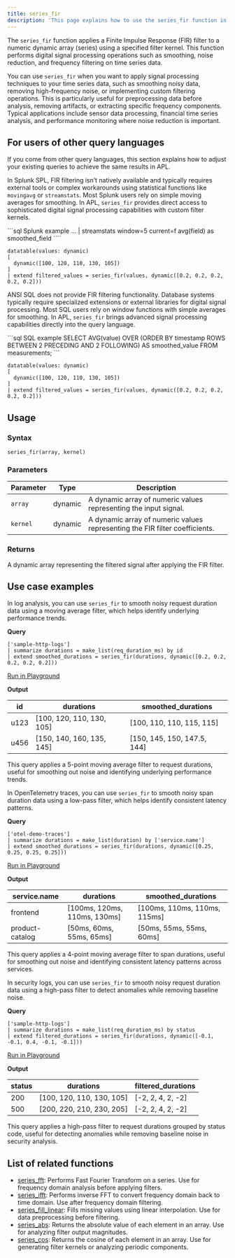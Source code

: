 ```yaml
---
title: series_fir
description: 'This page explains how to use the series_fir function in APL.'
---
```


The `series_fir` function applies a Finite Impulse Response (FIR) filter to a numeric dynamic array (series) using a specified filter kernel. This function performs digital signal processing operations such as smoothing, noise reduction, and frequency filtering on time series data.

You can use `series_fir` when you want to apply signal processing techniques to your time series data, such as smoothing noisy data, removing high-frequency noise, or implementing custom filtering operations. This is particularly useful for preprocessing data before analysis, removing artifacts, or extracting specific frequency components. Typical applications include sensor data processing, financial time series analysis, and performance monitoring where noise reduction is important.

## For users of other query languages

If you come from other query languages, this section explains how to adjust your existing queries to achieve the same results in APL.

<AccordionGroup>
<Accordion title="Splunk SPL users">

In Splunk SPL, FIR filtering isn’t natively available and typically requires external tools or complex workarounds using statistical functions like `movingavg` or `streamstats`. Most Splunk users rely on simple moving averages for smoothing. In APL, `series_fir` provides direct access to sophisticated digital signal processing capabilities with custom filter kernels.

<CodeGroup>
```sql Splunk example
... | streamstats window=5 current=f avg(field) as smoothed_field
````

```kusto APL equivalent
datatable(values: dynamic)
[
  dynamic([100, 120, 110, 130, 105])
]
| extend filtered_values = series_fir(values, dynamic([0.2, 0.2, 0.2, 0.2, 0.2]))
```

</CodeGroup>

</Accordion>
<Accordion title="ANSI SQL users">

ANSI SQL does not provide FIR filtering functionality. Database systems typically require specialized extensions or external libraries for digital signal processing. Most SQL users rely on window functions with simple averages for smoothing. In APL, `series_fir` brings advanced signal processing capabilities directly into the query language.

<CodeGroup>
```sql SQL example
SELECT AVG(value) OVER (ORDER BY timestamp ROWS BETWEEN 2 PRECEDING AND 2 FOLLOWING) AS smoothed_value
FROM measurements;
```

```kusto APL equivalent
datatable(values: dynamic)
[
  dynamic([100, 120, 110, 130, 105])
]
| extend filtered_values = series_fir(values, dynamic([0.2, 0.2, 0.2, 0.2, 0.2]))
```

</CodeGroup>

</Accordion>
</AccordionGroup>

## Usage

### Syntax

```kusto
series_fir(array, kernel)
```

### Parameters

| Parameter | Type    | Description                        |
| --------- | ------- | ---------------------------------- |
| `array`   | dynamic | A dynamic array of numeric values representing the input signal. |
| `kernel`  | dynamic | A dynamic array of numeric values representing the FIR filter coefficients. |

### Returns

A dynamic array representing the filtered signal after applying the FIR filter.

## Use case examples

<Tabs>
<Tab title="Log analysis">

In log analysis, you can use `series_fir` to smooth noisy request duration data using a moving average filter, which helps identify underlying performance trends.

**Query**

```kusto
['sample-http-logs']
| summarize durations = make_list(req_duration_ms) by id
| extend smoothed_durations = series_fir(durations, dynamic([0.2, 0.2, 0.2, 0.2, 0.2]))
```

[Run in Playground](https://play.axiom.co/axiom-play-qf1k/query?initForm=%7B%22apl%22%3A%22%5B'sample-http-logs'%5D%20%7C%20summarize%20durations%20%3D%20make_list(req_duration_ms)%20by%20id%20%7C%20extend%20smoothed_durations%20%3D%20series_fir(durations%2C%20dynamic(%5B0.2%2C%200.2%2C%200.2%2C%200.2%2C%200.2%5D))%22%7D)

**Output**

| id   | durations           | smoothed_durations    |
| ---- | ------------------- | --------------------- |
| u123 | [100, 120, 110, 130, 105] | [100, 110, 110, 115, 115] |
| u456 | [150, 140, 160, 135, 145] | [150, 145, 150, 147.5, 144] |

This query applies a 5-point moving average filter to request durations, useful for smoothing out noise and identifying underlying performance trends.

</Tab>
<Tab title="OpenTelemetry traces">

In OpenTelemetry traces, you can use `series_fir` to smooth noisy span duration data using a low-pass filter, which helps identify consistent latency patterns.

**Query**

```kusto
['otel-demo-traces']
| summarize durations = make_list(duration) by ['service.name']
| extend smoothed_durations = series_fir(durations, dynamic([0.25, 0.25, 0.25, 0.25]))
```

[Run in Playground](https://play.axiom.co/axiom-play-qf1k/query?initForm=%7B%22apl%22%3A%22%5B'otel-demo-traces'%5D%20%7C%20summarize%20durations%20%3D%20make_list(duration)%20by%20%5B'service.name'%5D%20%7C%20extend%20smoothed_durations%20%3D%20series_fir(durations%2C%20dynamic(%5B0.25%2C%200.25%2C%200.25%2C%200.25%5D))%22%7D)

**Output**

| service.name          | durations                | smoothed_durations         |
| --------------------- | ------------------------ | -------------------------- |
| frontend              | [100ms, 120ms, 110ms, 130ms] | [100ms, 110ms, 110ms, 115ms] |
| product-catalog | [50ms, 60ms, 55ms, 65ms]     | [50ms, 55ms, 55ms, 60ms]   |

This query applies a 4-point moving average filter to span durations, useful for smoothing out noise and identifying consistent latency patterns across services.

</Tab>
<Tab title="Security logs">

In security logs, you can use `series_fir` to smooth noisy request duration data using a high-pass filter to detect anomalies while removing baseline noise.

**Query**

```kusto
['sample-http-logs']
| summarize durations = make_list(req_duration_ms) by status
| extend filtered_durations = series_fir(durations, dynamic([-0.1, -0.1, 0.4, -0.1, -0.1]))
```

[Run in Playground](https://play.axiom.co/axiom-play-qf1k/query?initForm=%7B%22apl%22%3A%22%5B'sample-http-logs'%5D%20%7C%20summarize%20durations%20%3D%20make_list(req_duration_ms)%20by%20status%20%7C%20extend%20filtered_durations%20%3D%20series_fir(durations%2C%20dynamic(%5B-0.1%2C%20-0.1%2C%200.4%2C%20-0.1%2C%20-0.1%5D))%22%7D)

**Output**

| status | durations           | filtered_durations    |
| ------ | ------------------- | --------------------- |
| 200    | [100, 120, 110, 130, 105] | [-2, 2, 4, 2, -2] |
| 500    | [200, 220, 210, 230, 205] | [-2, 2, 4, 2, -2] |

This query applies a high-pass filter to request durations grouped by status code, useful for detecting anomalies while removing baseline noise in security analysis.

</Tab>
</Tabs>

## List of related functions

- [series_fft](/apl/scalar-functions/time-series/series-fft): Performs Fast Fourier Transform on a series. Use for frequency domain analysis before applying filters.
- [series_ifft](/apl/scalar-functions/time-series/series-ifft): Performs inverse FFT to convert frequency domain back to time domain. Use after frequency domain filtering.
- [series_fill_linear](/apl/scalar-functions/time-series/series-fill-linear): Fills missing values using linear interpolation. Use for data preprocessing before filtering.
- [series_abs](/apl/scalar-functions/time-series/series-abs): Returns the absolute value of each element in an array. Use for analyzing filter output magnitudes.
- [series_cos](/apl/scalar-functions/time-series/series-cos): Returns the cosine of each element in an array. Use for generating filter kernels or analyzing periodic components.
